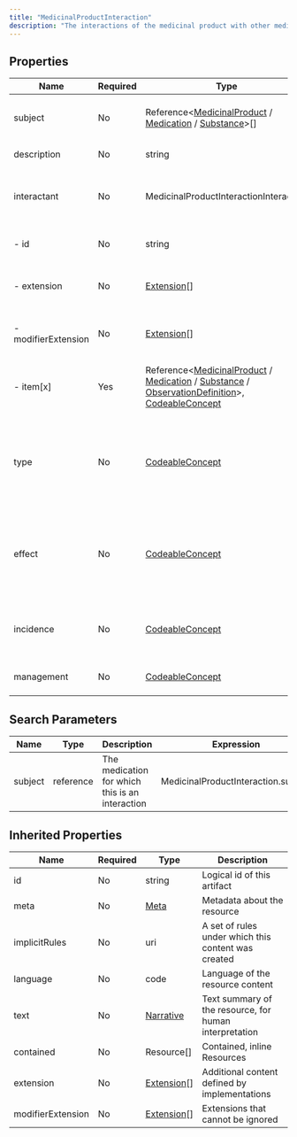 ```yaml
---
title: "MedicinalProductInteraction"
description: "The interactions of the medicinal product with other medicinal products, or other forms of interactions."
---
```


## Properties

| Name                | Required | Type                                                                                                                                                                                                                                                                                                                                        | Description                                                                                              |
| ------------------- | -------- | ------------------------------------------------------------------------------------------------------------------------------------------------------------------------------------------------------------------------------------------------------------------------------------------------------------------------------------------- | -------------------------------------------------------------------------------------------------------- |
| subject             | No       | Reference&lt;[MedicinalProduct](/medical-api/fhir/resources/medicinalproduct) / [Medication](/medical-api/fhir/resources/medication) / [Substance](/medical-api/fhir/resources/substance)&gt;[]                                                                                                                                             | The medication for which this is a described interaction                                                 |
| description         | No       | string                                                                                                                                                                                                                                                                                                                                      | The interaction described                                                                                |
| interactant         | No       | MedicinalProductInteractionInteractant                                                                                                                                                                                                                                                                                                      | The specific medication, food or laboratory test that interacts                                          |
| - id                | No       | string                                                                                                                                                                                                                                                                                                                                      | Unique id for inter-element referencing                                                                  |
| - extension         | No       | [Extension](/medical-api/fhir/data-types/extension)[]                                                                                                                                                                                                                                                                                       | Additional content defined by implementations                                                            |
| - modifierExtension | No       | [Extension](/medical-api/fhir/data-types/extension)[]                                                                                                                                                                                                                                                                                       | Extensions that cannot be ignored even if unrecognized                                                   |
| - item[x]           | Yes      | Reference&lt;[MedicinalProduct](/medical-api/fhir/resources/medicinalproduct) / [Medication](/medical-api/fhir/resources/medication) / [Substance](/medical-api/fhir/resources/substance) / [ObservationDefinition](/medical-api/fhir/resources/observationdefinition)&gt;, [CodeableConcept](/medical-api/fhir/data-types/codeableconcept) | The specific medication, food or laboratory test that interacts                                          |
| type                | No       | [CodeableConcept](/medical-api/fhir/data-types/codeableconcept)                                                                                                                                                                                                                                                                             | The type of the interaction e.g. drug-drug interaction, drug-food interaction, drug-lab test interaction |
| effect              | No       | [CodeableConcept](/medical-api/fhir/data-types/codeableconcept)                                                                                                                                                                                                                                                                             | The effect of the interaction, for example "reduced gastric absorption of primary medication"            |
| incidence           | No       | [CodeableConcept](/medical-api/fhir/data-types/codeableconcept)                                                                                                                                                                                                                                                                             | The incidence of the interaction, e.g. theoretical, observed                                             |
| management          | No       | [CodeableConcept](/medical-api/fhir/data-types/codeableconcept)                                                                                                                                                                                                                                                                             | Actions for managing the interaction                                                                     |

## Search Parameters

| Name    | Type      | Description                                     | Expression                          |
| ------- | --------- | ----------------------------------------------- | ----------------------------------- |
| subject | reference | The medication for which this is an interaction | MedicinalProductInteraction.subject |

## Inherited Properties

| Name              | Required | Type                                                  | Description                                            |
| ----------------- | -------- | ----------------------------------------------------- | ------------------------------------------------------ |
| id                | No       | string                                                | Logical id of this artifact                            |
| meta              | No       | [Meta](/medical-api/fhir/data-types/meta)             | Metadata about the resource                            |
| implicitRules     | No       | uri                                                   | A set of rules under which this content was created    |
| language          | No       | code                                                  | Language of the resource content                       |
| text              | No       | [Narrative](/medical-api/fhir/data-types/narrative)   | Text summary of the resource, for human interpretation |
| contained         | No       | Resource[]                                            | Contained, inline Resources                            |
| extension         | No       | [Extension](/medical-api/fhir/data-types/extension)[] | Additional content defined by implementations          |
| modifierExtension | No       | [Extension](/medical-api/fhir/data-types/extension)[] | Extensions that cannot be ignored                      |
